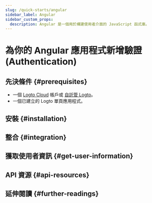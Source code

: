 ```yaml
---
slug: /quick-starts/angular
sidebar_label: Angular
sidebar_custom_props:
  description: Angular 是一個用於構建使用者介面的 JavaScript 函式庫。
---
```




# 為你的 Angular 應用程式新增驗證 (Authentication)

<GuideTip />

## 先決條件 \{#prerequisites}

- 一個 [Logto Cloud](https://cloud.logto.io) 帳戶或 [自託管 Logto](/introduction/set-up-logto-oss)。
- 一個已建立的 Logto 單頁應用程式。

## 安裝 \{#installation}

<Installation />

## 整合 \{#integration}

<Integration />

## 獲取使用者資訊 \{#get-user-information}

<GetUserInformation />

## API 資源 \{#api-resources}

<ApiResources />

## 延伸閱讀 \{#further-readings}

<FurtherReadings />
